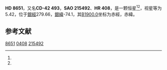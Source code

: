 {{Starbox begin
| name = HD 8651
}}
{{Starbox observe
| epoch = [[J2000.0|J2000.0]]
| constell = {{星座名待查}}<ref name=SIMBAD>{{cite web
 | url=http://simbad.u-strasbg.fr/simbad/sim-id?Ident=HR+408
 | title =Pulsating variable Star
 | publisher=Centre de Données astronomiques de Strasbourg
 | work=SIMBAD
 | accessdate=2012-07-13}}</ref><ref name=DATA>{{cite web
 | url=http://vizier.u-strasbg.fr/viz-bin/VizieR-5?-out.add=.&-source=5050&-corr=PK=HR&-out.max=9999&HR=408
 | title=VizieR Detailed Page
 | accessdate=2012-07-13
 | archive-date=2016-03-05
 | archive-url=https://web.archive.org/web/20160305021931/http://vizier.u-strasbg.fr/viz-bin/VizieR-5?-out.add=.&-source=5050&-corr=PK=HR&-out.max=9999&HR=408
 | dead-url=no
 }}</ref>
| 星官 = 
| ra = {{RA|1|24|40.8}}<ref name=SIMBAD /><ref name=DATA />
| dec = {{DEC|-41|29|33}}<ref name=SIMBAD /><ref name=DATA />
| appmag_v = 5.42<ref name=SIMBAD /><ref name=DATA />
}}
{{Starbox character
| class = K0III<ref name=SIMBAD /><ref name=DATA />
| b-v = 1.04<ref name=SIMBAD /><ref name=DATA />
| u-b = 0.86<ref name=SIMBAD /><ref name=DATA />
| r-i = 0.49<ref name=SIMBAD /><ref name=DATA />
| variable = 
}}
{{Starbox astrometry
| radial_v = 0.86
| prop_mo_ra = 74
| parallax = -0.012
| p_error = 
}}
{{Starbox catalog
| names =CD-42 493，[[SAO星表|SAO]] 215492，[[HD星表|HD]] 8651，[[HR星表|HR]] 408}}
{{Starbox reference |Simbad=HR+408}}
{{Starbox end}}

'''HD 8651'''，又名'''CD-42 493'''，'''SAO 215492'''、'''HR 408'''，是一颗恒星<ref name=SIMBAD /><ref name=DATA />，视星等为5.42，位于[[銀道座標系|銀經]]279.66，[[銀道座標系|銀緯]]-74.1，其[[B1900.0|B1900.0]]坐标为赤經{{RA|1|20|15.2}}，赤緯{{DEC|-42|-74.1|46}}。

== 参考文献 ==
{{reflist}}

{{star-stub}}

[[Category:HD和HDE天體|8651]]
[[Category:HR天體|0408]]
[[Category:SAO天體|215492]]